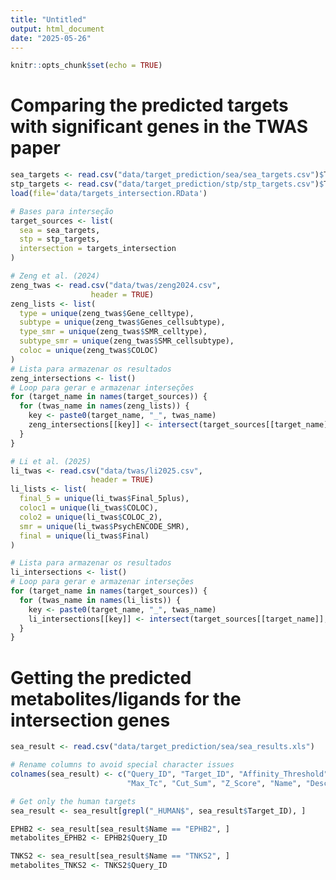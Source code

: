 ```yaml
---
title: "Untitled"
output: html_document
date: "2025-05-26"
---
```


```r
knitr::opts_chunk$set(echo = TRUE)
```


# Comparing the predicted targets with significant genes in the TWAS paper

```r
sea_targets <- read.csv("data/target_prediction/sea/sea_targets.csv")$Targets
stp_targets <- read.csv("data/target_prediction/stp/stp_targets.csv")$Targets
load(file='data/targets_intersection.RData')

# Bases para interseção
target_sources <- list(
  sea = sea_targets,
  stp = stp_targets,
  intersection = targets_intersection
)

# Zeng et al. (2024)
zeng_twas <- read.csv("data/twas/zeng2024.csv",
                  header = TRUE)
zeng_lists <- list(
  type = unique(zeng_twas$Gene_celltype),
  subtype = unique(zeng_twas$Genes_cellsubtype),
  type_smr = unique(zeng_twas$SMR_celltype),
  subtype_smr = unique(zeng_twas$SMR_cellsubtype),
  coloc = unique(zeng_twas$COLOC)
)
# Lista para armazenar os resultados
zeng_intersections <- list()
# Loop para gerar e armazenar interseções
for (target_name in names(target_sources)) {
  for (twas_name in names(zeng_lists)) {
    key <- paste0(target_name, "_", twas_name)
    zeng_intersections[[key]] <- intersect(target_sources[[target_name]], zeng_lists[[twas_name]])
  }
}

# Li et al. (2025)
li_twas <- read.csv("data/twas/li2025.csv",
                  header = TRUE)
li_lists <- list(
  final_5 = unique(li_twas$Final_5plus),
  coloc1 = unique(li_twas$COLOC),
  colo2 = unique(li_twas$COLOC_2),
  smr = unique(li_twas$PsychENCODE_SMR),
  final = unique(li_twas$Final)
)

# Lista para armazenar os resultados
li_intersections <- list()
# Loop para gerar e armazenar interseções
for (target_name in names(target_sources)) {
  for (twas_name in names(li_lists)) {
    key <- paste0(target_name, "_", twas_name)
    li_intersections[[key]] <- intersect(target_sources[[target_name]], li_lists[[twas_name]])
  }
}
```

# Getting the predicted metabolites/ligands for the intersection genes

```r
sea_result <- read.csv("data/target_prediction/sea/sea_results.xls")

# Rename columns to avoid special character issues
colnames(sea_result) <- c("Query_ID", "Target_ID", "Affinity_Threshold", "P_Value",
                          "Max_Tc", "Cut_Sum", "Z_Score", "Name", "Description", "Query_Smiles")

# Get only the human targets 
sea_result <- sea_result[grepl("_HUMAN$", sea_result$Target_ID), ]

EPHB2 <- sea_result[sea_result$Name == "EPHB2", ]
metabolites_EPHB2 <- EPHB2$Query_ID

TNKS2 <- sea_result[sea_result$Name == "TNKS2", ]
metabolites_TNKS2 <- TNKS2$Query_ID
```
